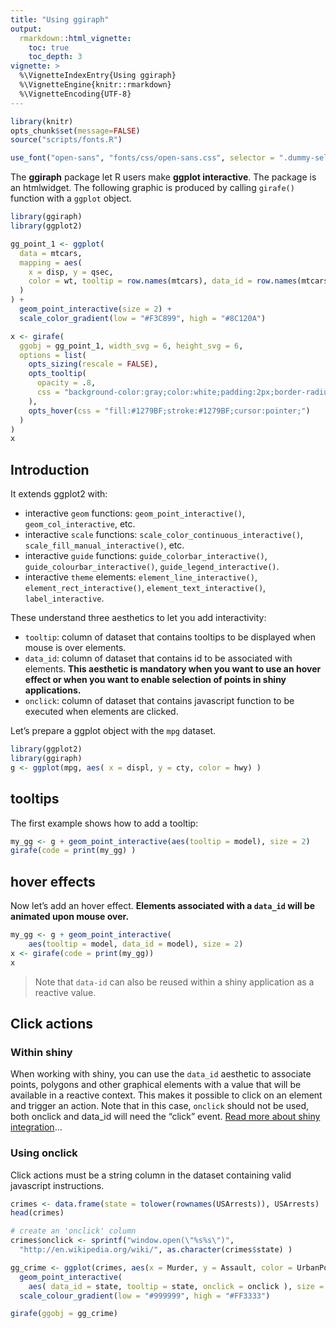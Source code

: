 ```yaml
---
title: "Using ggiraph"
output: 
  rmarkdown::html_vignette:
    toc: true 
    toc_depth: 3
vignette: >
  %\VignetteIndexEntry{Using ggiraph}
  %\VignetteEngine{knitr::rmarkdown}
  %\VignetteEncoding{UTF-8}
---
```


```r
library(knitr)
opts_chunk$set(message=FALSE)
source("scripts/fonts.R")
```

```r
use_font("open-sans", "fonts/css/open-sans.css", selector = ".dummy-selector")
```

The **ggiraph** package let R users make **ggplot interactive**. The package 
is an htmlwidget. The following graphic is produced by calling `girafe()` function 
with a `ggplot` object.


```r
library(ggiraph)
library(ggplot2)

gg_point_1 <- ggplot(
  data = mtcars,
  mapping = aes(
    x = disp, y = qsec,
    color = wt, tooltip = row.names(mtcars), data_id = row.names(mtcars)
  )
) +
  geom_point_interactive(size = 2) +
  scale_color_gradient(low = "#F3C899", high = "#8C120A")

x <- girafe(
  ggobj = gg_point_1, width_svg = 6, height_svg = 6,
  options = list(
    opts_sizing(rescale = FALSE),
    opts_tooltip(
      opacity = .8,
      css = "background-color:gray;color:white;padding:2px;border-radius:2px;"
    ),
    opts_hover(css = "fill:#1279BF;stroke:#1279BF;cursor:pointer;")
  )
)
x
```

## Introduction

It extends ggplot2 with:

* interactive `geom` functions: `geom_point_interactive()`, `geom_col_interactive`, etc.
* interactive `scale` functions: `scale_color_continuous_interactive()`, `scale_fill_manual_interactive()`, etc.
* interactive `guide` functions: `guide_colorbar_interactive()`, `guide_colourbar_interactive()`, `guide_legend_interactive()`.
* interactive `theme` elements: `element_line_interactive()`, `element_rect_interactive()`, `element_text_interactive()`, `label_interactive`.

These understand three aesthetics to let you add interactivity:

* `tooltip`: column of dataset that contains tooltips to be displayed when mouse is over elements. 
* `data_id`: column of dataset that contains id to be associated with elements. **This aesthetic 
is mandatory when you want to use an hover effect or when you want to enable selection of points 
in shiny applications.**
* `onclick`: column of dataset that contains javascript function to be executed when 
elements are clicked. 

Let's prepare a ggplot object with the `mpg` dataset. 

```r
library(ggplot2)
library(ggiraph)
g <- ggplot(mpg, aes( x = displ, y = cty, color = hwy) )
```

## tooltips

The first example shows how to add a tooltip:

```r
my_gg <- g + geom_point_interactive(aes(tooltip = model), size = 2) 
girafe(code = print(my_gg) )
```

## hover effects

Now let's add an hover effect. **Elements associated with a `data_id` will be 
animated upon mouse over.**

```r
my_gg <- g + geom_point_interactive(
    aes(tooltip = model, data_id = model), size = 2) 
x <- girafe(code = print(my_gg))
x
```

> Note that `data-id` can also be reused within a shiny application as a reactive value. 

## Click actions

### Within shiny

When working with shiny, you can use the `data_id` aesthetic to associate points, polygons 
and other graphical elements with a value that will be available in a reactive context. 
This makes it possible to click on an element and trigger an action. 
Note that in this case, `onclick` should not be used, both onclick 
and data_id will need the "click" event. [Read more about shiny integration](./shiny.html)...

### Using onclick

Click actions must be a string column in the dataset containing valid javascript instructions. 

```r
crimes <- data.frame(state = tolower(rownames(USArrests)), USArrests)
head(crimes)

# create an 'onclick' column
crimes$onclick <- sprintf("window.open(\"%s%s\")",
  "http://en.wikipedia.org/wiki/", as.character(crimes$state) )

gg_crime <- ggplot(crimes, aes(x = Murder, y = Assault, color = UrbanPop )) + 
  geom_point_interactive(
    aes( data_id = state, tooltip = state, onclick = onclick ), size = 3 ) + 
  scale_colour_gradient(low = "#999999", high = "#FF3333")

girafe(ggobj = gg_crime)
```


